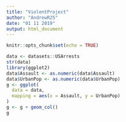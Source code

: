 ```yaml
---
title: "ViolentProject"
author: "AndrewR25"
date: "01 11 2019"
output: html_document
---
```


```r
knitr::opts_chunk$set(echo = TRUE)
```

```r
data <- datasets::USArrests
str(data)
library(ggplot2)
data$Assault <- as.numeric(data$Assault)
data$UrbanPop <- as.numeric(data$UrbanPop)
g <- ggplot(
  data = data, 
  mapping = aes(x = Assault, y = UrbanPop)
)
g <- g + geom_col()
g
```
